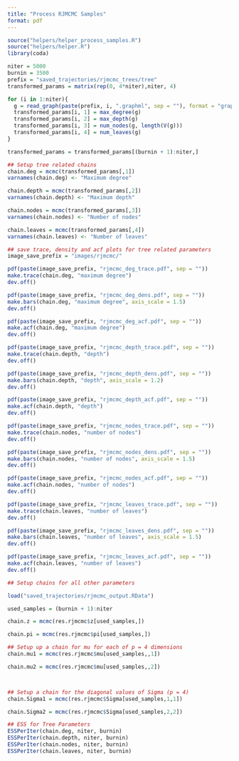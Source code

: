 ```yaml
---
title: "Process RJMCMC Samples"
format: pdf
---
```


```r
source("helpers/helper_process_samples.R")
source("helpers/helper.R")
library(coda)
```

```r
niter = 5000
burnin = 3500
prefix = "saved_trajectories/rjmcmc_trees/tree"
transformed_params = matrix(rep(0, 4*niter),niter, 4)

for (i in 1:niter){
  g = read_graph(paste(prefix, i, ".graphml", sep = ""), format = "graphml")
  transformed_params[i, 1] = max_degree(g)
  transformed_params[i, 2] = max_depth(g)
  transformed_params[i, 3] = num_nodes(g, length(V(g)))
  transformed_params[i, 4] = num_leaves(g)
}

transformed_params = transformed_params[(burnin + 1):niter,]
```

```r

## Setup tree related chains
chain.deg = mcmc(transformed_params[,1])
varnames(chain.deg) <- "Maximum degree"

chain.depth = mcmc(transformed_params[,2])
varnames(chain.depth) <- "Maximum depth"

chain.nodes = mcmc(transformed_params[,3])
varnames(chain.nodes) <- "Number of nodes"

chain.leaves = mcmc(transformed_params[,4])
varnames(chain.leaves) <- "Number of leaves"

```




```r
## save trace, density and acf plots for tree related parameters
image_save_prefix = "images/rjmcmc/"

pdf(paste(image_save_prefix, "rjmcmc_deg_trace.pdf", sep = ""))
make.trace(chain.deg, "maximum degree")
dev.off()

pdf(paste(image_save_prefix, "rjmcmc_deg_dens.pdf", sep = ""))
make.bars(chain.deg, "maximum degree", axis_scale = 1.5)
dev.off()

pdf(paste(image_save_prefix, "rjmcmc_deg_acf.pdf", sep = ""))
make.acf(chain.deg, "maximum degree")
dev.off()

pdf(paste(image_save_prefix, "rjmcmc_depth_trace.pdf", sep = ""))
make.trace(chain.depth, "depth")
dev.off()

pdf(paste(image_save_prefix, "rjmcmc_depth_dens.pdf", sep = ""))
make.bars(chain.depth, "depth", axis_scale = 1.2)
dev.off()

pdf(paste(image_save_prefix, "rjmcmc_depth_acf.pdf", sep = ""))
make.acf(chain.depth, "depth")
dev.off()

pdf(paste(image_save_prefix, "rjmcmc_nodes_trace.pdf", sep = ""))
make.trace(chain.nodes, "number of nodes")
dev.off()

pdf(paste(image_save_prefix, "rjmcmc_nodes_dens.pdf", sep = ""))
make.bars(chain.nodes, "number of nodes", axis_scale = 1.5)
dev.off()

pdf(paste(image_save_prefix, "rjmcmc_nodes_acf.pdf", sep = ""))
make.acf(chain.nodes, "number of nodes")
dev.off()

pdf(paste(image_save_prefix, "rjmcmc_leaves_trace.pdf", sep = ""))
make.trace(chain.leaves, "number of leaves")
dev.off()

pdf(paste(image_save_prefix, "rjmcmc_leaves_dens.pdf", sep = ""))
make.bars(chain.leaves, "number of leaves", axis_scale = 1.5)
dev.off()

pdf(paste(image_save_prefix, "rjmcmc_leaves_acf.pdf", sep = ""))
make.acf(chain.leaves, "number of leaves")
dev.off()
```


```r
## Setup chains for all other parameters

load("saved_trajectories/rjmcmc_output.RData")

used_samples = (burnin + 1):niter

chain.z = mcmc(res.rjmcmc$z[used_samples,])

chain.pi = mcmc(res.rjmcmc$pi[used_samples,])

## Setup up a chain for mu for each of p = 4 dimensions
chain.mu1 = mcmc(res.rjmcmc$mu[used_samples,,1])

chain.mu2 = mcmc(res.rjmcmc$mu[used_samples,,2])



## Setup a chain for the diagonal values of Sigma (p = 4)
chain.Sigma1 = mcmc(res.rjmcmc$Sigma[used_samples,1,1])

chain.Sigma2 = mcmc(res.rjmcmc$Sigma[used_samples,2,2])


```


```r
## ESS for Tree Parameters
ESSPerIter(chain.deg, niter, burnin)
ESSPerIter(chain.depth, niter, burnin)
ESSPerIter(chain.nodes, niter, burnin)
ESSPerIter(chain.leaves, niter, burnin)
```
 

